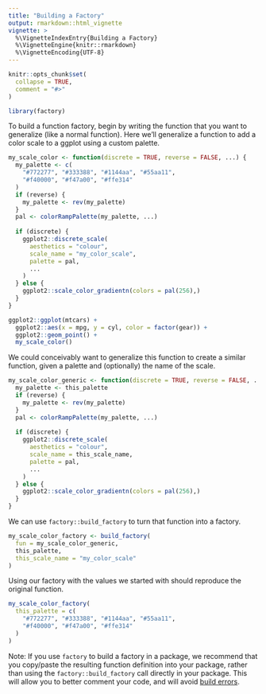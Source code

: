---
title: "Building a Factory"
output: rmarkdown::html_vignette
vignette: >
  %\VignetteIndexEntry{Building a Factory}
  %\VignetteEngine{knitr::rmarkdown}
  %\VignetteEncoding{UTF-8}
---

```{r, include = FALSE}
knitr::opts_chunk$set(
  collapse = TRUE,
  comment = "#>"
)
```

```{r setup}
library(factory)
```

To build a function factory, begin by writing the function that you want to generalize (like a normal function). Here we'll generalize a function to add a color scale to a ggplot using a custom palette.

```{r function to generalize}
my_scale_color <- function(discrete = TRUE, reverse = FALSE, ...) {
  my_palette <- c(
    "#772277", "#333388", "#1144aa", "#55aa11", 
    "#f40000", "#f47a00", "#ffe314"
  )
  if (reverse) {
    my_palette <- rev(my_palette)
  }
  pal <- colorRampPalette(my_palette, ...)
  
  if (discrete) {
    ggplot2::discrete_scale(
      aesthetics = "colour",
      scale_name = "my_color_scale", 
      palette = pal,
      ...
    )
  } else {
    ggplot2::scale_color_gradientn(colors = pal(256),)
  }
}

ggplot2::ggplot(mtcars) + 
  ggplot2::aes(x = mpg, y = cyl, color = factor(gear)) +
  ggplot2::geom_point() + 
  my_scale_color()
```

We could conceivably want to generalize this function to create a similar function, given a palette and (optionally) the name of the scale.

```{r genericized function}
my_scale_color_generic <- function(discrete = TRUE, reverse = FALSE, ...) {
  my_palette <- this_palette
  if (reverse) {
    my_palette <- rev(my_palette)
  }
  pal <- colorRampPalette(my_palette, ...)
  
  if (discrete) {
    ggplot2::discrete_scale(
      aesthetics = "colour",
      scale_name = this_scale_name, 
      palette = pal,
      ...
    )
  } else {
    ggplot2::scale_color_gradientn(colors = pal(256),)
  }
}
```

We can use `factory::build_factory` to turn that function into a factory.

```{r sample factory}
my_scale_color_factory <- build_factory(
  fun = my_scale_color_generic,
  this_palette,
  this_scale_name = "my_color_scale"
)
```

Using our factory with the values we started with should reproduce the original function.

```{r using the factor}
my_scale_color_factory(
  this_palette = c(
    "#772277", "#333388", "#1144aa", "#55aa11", 
    "#f40000", "#f47a00", "#ffe314"
  )
)
```

Note: If you use `factory` to build a factory in a package, we recommend that you copy/paste the resulting function definition into your package, rather than using the `factory::build_factory` call directly in your package. This will allow you to better comment your code, and will avoid [build errors](https://r6.r-lib.org/articles/Portable.html#potential-pitfalls-with-cross-package-inheritance).